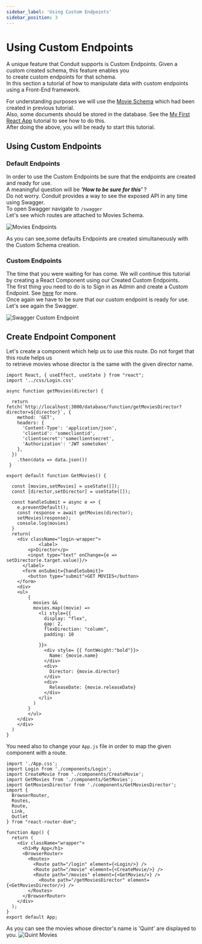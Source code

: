```yaml
---
sidebar_label: 'Using Custom Endpoints'
sidebar_position: 3
---
```


# Using Custom Endpoints

A unique feature that Conduit supports is Custom Endpoints. Given a custom created schema, this feature enables you<br />
to create custom endpoints for that schema.<br />
In this section a tutorial of how to manipulate data with custom endpoints using a Front-End framework.<br />

For understanding purposes we will use the [Movie Schema](../../modules/database/tutorials/cinema_ticket_booking#movies_schema) which had been created in previous tutorial.<br />
Also, some documents should be stored in the database. See the [My First React App](./first_app#creating-movies) tutorial to see how to do this.<br />
After doing the above, you will be ready to start this tutorial.<br />

## Using Custom Endpoints

### Default Endpoints
In order to use the Custom Endpoints be sure that the endpoints are created and ready for use.<br />
A meaningful question will be ***'How to be sure for this'*** ?<br />
Do not worry. Conduit provides a way to see the exposed API in any time using Swagger.<br />
To open Swagger navigate to `/swagger`<br />
Let's see which routes are attached to Movies Schema.<br />

![Movies Endpoints](/img/first_app/movies_endpoints.png)

As you can see,some defaults Endpoints are created simultaneously with the Custom Schema creation.<br />

### Custom Endpoints
The time that you were waiting for has come. We will continue this tutorial by creating a React Component using our Created Custom Endpoints.<br />
The first thing you need to do is to Sign in as Admin and create a Custom Endpoint. See [here](../../modules/database/tutorials/custom_endpoints) for more.<br />
Once again we have to be sure that our custom endpoint is ready for use. Let's see again the Swagger.<br />

![Swagger Custom Endpoint](/img/first_app/swagger_custom_endpoint.png)

## Create Endpoint Component

Let's create a component which help us to use this route. Do not forget that this route helps us<br />
to retrieve movies whose director is the same with the given director name.<br />

```tsx title="GetMoviesDirector Component"
import React, { useEffect, useState } from "react";
import '../css/Login.css'

async function getMovies(director) {

  return fetch(`http://localhost:3000/database/function/getMoviesDirector?director=${director}`, {
    method: 'GET',
    headers: {
      'Content-Type': 'application/json',
      'clientid': 'someclientid',
      'clientsecret':'someclientsecret',
      'Authorization': 'JWT sometoken'
    },
  })
    .then(data => data.json())
 }

export default function GetMovies() {

  const [movies,setMovies] = useState([]);
  const [director,setDirector] = useState([]);

  const handleSubmit = async e => {
    e.preventDefault();
    const response = await getMovies(director);
    setMovies(response);
    console.log(movies)
  }
  return(
    <div className="login-wrapper">
            <label>
        <p>Director</p>
        <input type="text" onChange={e => setDirector(e.target.value)}/>
      </label>
      <form onSubmit={handleSubmit}>
        <button type="submit">GET MOVIES</button>
    </form>
    <div>
    <ul>
        {
          movies &&
          movies.map((movie) =>
            <li style={{
              display: "flex",
              gap: 2,
              flexDirection: "column",
              padding: 10

            }}>
              <div style= {{ fontWeight:"bold"}}>
                Name: {movie.name}
              </div>
              <div>
                Director: {movie.director}
              </div>
              <div>
                ReleaseDate: {movie.releaseDate}
              </div>
            </li>
          )
        }
        </ul>
    </div>
    </div>
  )
}
```
You need also to change your `App.js` file in order to map the given component with a route.<br />
```tsx title="App.js"
import './App.css';
import Login from './components/Login';
import CreateMovie from './components/CreateMovie';
import GetMovies from './components/GetMovies';
import GetMoviesDirector from './components/GetMoviesDirector';
import {
  BrowserRouter,
  Routes,
  Route,
  Link,
  Outlet
} from "react-router-dom";

function App() {
  return (
    <div className="wrapper">
      <h1>My App</h1>
      <BrowserRouter>
        <Routes>
          <Route path="/login" element={<Login/>} />
          <Route path="/movie" element={<CreateMovie/>} />
          <Route path="/movies" element={<GetMovies/>} />
            <Route path="/getMoviesDirector" element={<GetMoviesDirector/>} />
        </Routes>
      </BrowserRouter>
    </div>
  );
}
export default App;
```
As you can see the movies whose director's name is 'Quint' are displayed to you.
![Quint Movies](/img/first_app/Quint_movies.png)